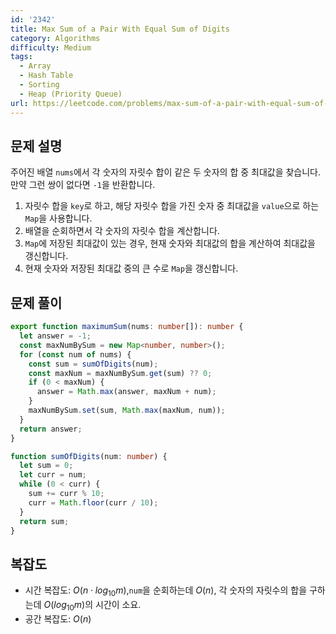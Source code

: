 ```yaml
---
id: '2342'
title: Max Sum of a Pair With Equal Sum of Digits
category: Algorithms
difficulty: Medium
tags:
  - Array
  - Hash Table
  - Sorting
  - Heap (Priority Queue)
url: https://leetcode.com/problems/max-sum-of-a-pair-with-equal-sum-of-digits
---
```


## 문제 설명

주어진 배열 `nums`에서 각 숫자의 자릿수 합이 같은 두 숫자의 합 중 최대값을 찾습니다. 만약 그런 쌍이 없다면 `-1`을 반환합니다.

1. 자릿수 합을 `key`로 하고, 해당 자릿수 합을 가진 숫자 중 최대값을 `value`으로 하는 `Map`을 사용합니다.
2. 배열을 순회하면서 각 숫자의 자릿수 합을 계산합니다.
3. `Map`에 저장된 최대값이 있는 경우, 현재 숫자와 최대값의 합을 계산하여 최대값을 갱신합니다.
4. 현재 숫자와 저장된 최대값 중의 큰 수로 `Map`을 갱신합니다.

## 문제 풀이

```typescript showLineNumbers
export function maximumSum(nums: number[]): number {
  let answer = -1;
  const maxNumBySum = new Map<number, number>();
  for (const num of nums) {
    const sum = sumOfDigits(num);
    const maxNum = maxNumBySum.get(sum) ?? 0;
    if (0 < maxNum) {
      answer = Math.max(answer, maxNum + num);
    }
    maxNumBySum.set(sum, Math.max(maxNum, num));
  }
  return answer;
}

function sumOfDigits(num: number) {
  let sum = 0;
  let curr = num;
  while (0 < curr) {
    sum += curr % 10;
    curr = Math.floor(curr / 10);
  }
  return sum;
}
```

## 복잡도

- 시간 복잡도: $O(n \cdot log_{10}m)$,`num`을 순회하는데 $O(n)$, 각 숫자의 자릿수의 합을 구하는데 $O(log_{10}m)$의 시간이 소요.
- 공간 복잡도: $O(n)$
